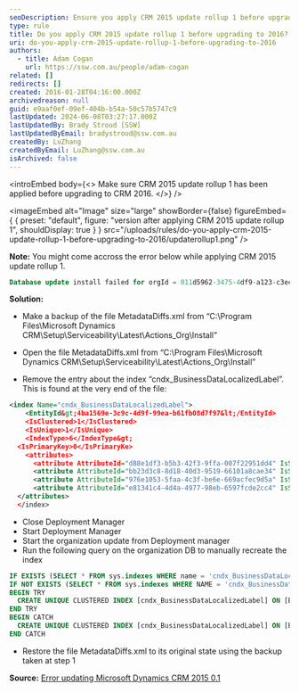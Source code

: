 ```yaml
---
seoDescription: Ensure you apply CRM 2015 update rollup 1 before upgrading to CRM 2016.
type: rule
title: Do you apply CRM 2015 update rollup 1 before upgrading to 2016?
uri: do-you-apply-crm-2015-update-rollup-1-before-upgrading-to-2016
authors:
  - title: Adam Cogan
    url: https://ssw.com.au/people/adam-cogan
related: []
redirects: []
created: 2016-01-28T04:16:00.000Z
archivedreason: null
guid: e9aaf0ef-09ef-404b-b54a-50c57b5747c9
lastUpdated: 2024-06-08T03:27:17.000Z
lastUpdatedBy: Brady Stroud [SSW]
lastUpdatedByEmail: bradystroud@ssw.com.au
createdBy: LuZhang
createdByEmail: LuZhang@ssw.com.au
isArchived: false
---
```


<introEmbed
  body={<>
Make sure CRM 2015 update rollup 1 has been applied before upgrading to CRM 2016.
  </>}
/>

<imageEmbed
  alt="Image"
  size="large"
  showBorder={false}
  figureEmbed={ {
    preset: "default",
    figure: "version after applying CRM 2015 update rollup 1",
    shouldDisplay: true
  } }
  src="/uploads/rules/do-you-apply-crm-2015-update-rollup-1-before-upgrading-to-2016/updaterollup1.png"
/>

**Note:** You might come accross the error below while applying CRM 2015 update rollup 1.

```sql
Database update install failed for orgId = 011d5962-3475-4df9-a123-c3ecaf88b048. Continuing with other orgs. Exception: System.Reflection.TargetInvocationException: Exception has been thrown by the target of an invocation. ---> System.Data.SqlClient.SqlException: The current transaction cannot be committed and cannot support operations that write to the log file. Roll back the transaction.</div><div>Uncommittable transaction is detected at the end of the batch. The transaction is rolled back.
```

**Solution:**

* Make a backup of the file MetadataDiffs.xml from “C:\Program Files\Microsoft Dynamics CRM\Setup\Serviceability\Latest\Actions_Org\Install”

* Open the file MetadataDiffs.xml from “C:\Program Files\Microsoft Dynamics CRM\Setup\Serviceability\Latest\Actions_Org\Install”

* Remove the entry about the index “cndx_BusinessDataLocalizedLabel”. This is found at the very end of the file:

```xml
<index Name="cndx_BusinessDataLocalizedLabel">
    <EntityId&gt;4ba1569e-3c9c-4d9f-99ea-b61fb08d7f97&lt;/EntityId>
    <IsClustered>1</IsClustered>
    <IsUnique>1</IsUnique>
    <IndexType>6</IndexType&gt;
  <IsPrimaryKey>0</IsPrimaryKe>
    <attributes>
      <attribute AttributeId="d88e1df3-b5b3-42f3-9ffa-007f22951dd4" IsSystemManaged="1" order="0" />
      <attribute AttributeId="bb23d3c8-8d18-40d3-9519-66101a8cae34" IsSystemManaged="1" order="1" />
      <attribute AttributeId="976e1053-5faa-4c3f-be6e-669acfec9d5a" IsSystemManaged="1" order="2" />
      <attribute AttributeId="e81341c4-4d4a-4977-98eb-6597fcde2cc4" IsSystemManaged="1" order="3" />
  </attributes>
  </index>
```

* Close Deployment Manager
* Start Deployment Manager
* Start the organization update from Deployment manager
* Run the following query on the organization DB to manually recreate the index

```sql
IF EXISTS (SELECT * FROM sys.indexes WHERE name = 'cndx_BusinessDataLocalizedLabel' AND OBJECT_NAME(object_id) = 'BusinessDataLocalizedLabelBase') DROP INDEX [cndx_BusinessDataLocalizedLabel] ON [BusinessDataLocalizedLabelBase];
IF NOT EXISTS (SELECT * FROM sys.indexes WHERE NAME = 'cndx_BusinessDataLocalizedLabel' AND OBJECT_NAME(object_id) = 'BusinessDataLocalizedLabelBase')
BEGIN TRY
  CREATE UNIQUE CLUSTERED INDEX [cndx_BusinessDataLocalizedLabel] ON [BusinessDataLocalizedLabelBase]([ObjectId] ASC, [ObjectIdTypeCode] ASC, [ObjectColumnNumber] ASC, [LanguageId] ASC) WITH (FILLFACTOR = 80, MAXDOP = 4, SORT_IN_TEMPDB = ON, ONLINE = ON)
END TRY
BEGIN CATCH
  CREATE UNIQUE CLUSTERED INDEX [cndx_BusinessDataLocalizedLabel] ON [BusinessDataLocalizedLabelBase]([ObjectId] ASC, [ObjectIdTypeCode] ASC, [ObjectColumnNumber] ASC, [LanguageId] ASC) WITH (FILLFACTOR = 80, MAXDOP = 4, SORT_IN_TEMPDB = ON)
END CATCH
```

* Restore the file MetadataDiffs.xml to its original state using the backup taken at step 1

**Source:** [Error updating Microsoft Dynamics CRM 2015 0.1](https://community.dynamics.com/forums/thread/details/?threadid=8f9d9ec1-541e-4562-a813-f548550061e4)
